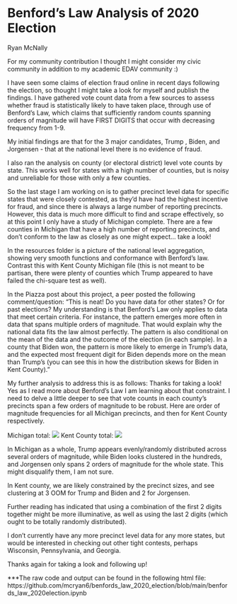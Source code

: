 # Benford's Law Analysis of 2020 Election

Ryan McNally

For my community contribution I thought I might consider my civic community in addition to my academic EDAV community :)

I have seen some claims of election fraud online in recent days following the election, so thought I might take a look for myself and publish the findings. I have gathered vote count data from a few sources to assess whether fraud is statistically likely to have taken place, through use of Benford's Law, which claims that sufficiently random counts spanning orders of magnitude will have FIRST DIGITS that occur with decreasing frequency from 1-9. 

My initial findings are that for the 3 major candidates, Trump , Biden, and Jorgensen - that at the national level there is no evidence of fraud. 

I also ran the analysis on county (or electoral district) level vote counts by state. This works well for states with a high number of counties, but is noisy and unreliable for those with only a few counties. 

So the last stage I am working on is to gather precinct level data for specific states that were closely contested, as they'd have had the highest incentive for fraud, and since there is always a large number of reporting precincts. However, this data is much more difficult to find and scrape effectively, so at this point I only have a study of Michigan complete. There are a few counties in Michigan that have a high number of reporting precincts, and don't conform to the law as closely as one might expect... take a look!

In the resources folder is a picture of the national level aggregation, showing very smooth functions and conformance with Benford's law. Contrast this with Kent County Michigan file (this is not meant to be partisan, there were plenty of counties which Trump appeared to have failed the chi-square test as well). 

In the Piazza post about this project, a peer posted the following comment/question:
"This is neat! Do you have data for other states? Or for past elections? My understanding is that Benford's Law only applies to data that meet certain criteria. For instance, the pattern emerges more often in data that spans multiple orders of magnitude. That would explain why the national data fits the law almost perfectly. The pattern is also conditional on the mean of the data and the outcome of the election (in each sample). In a county that Biden won, the pattern is more likely to emerge in Trump's data, and the expected most frequent digit for Biden depends more on the mean than Trump's (you can see this in how the distribution skews for Biden in Kent County)."

My further analysis to address this is as follows:
Thanks for taking a look! Yes as I read more about Benford's Law I am learning about that constraint. I need to delve a little deeper to see that vote counts in each county's precincts span a few orders of magnitude to be robust.
Here are order of magnitude frequencies for all Michigan precincts, and then for Kent County respectively. 

Michigan total: ![](resources/benfords_law/michigan_orders_of_magnitude_distribution.png)
Kent County total:
![](resources/benfords_law/kent_county_orders_of_magnitude_distribution.png)

In Michigan as a whole, Trump appears evenly/randomly distributed across several orders of magnitude, while Biden looks clustered in the hundreds, and Jorgensen only spans 2 orders of magnitude for the whole state. This might disqualify them, I am not sure. 

In Kent county, we are likely constrained by the precinct sizes, and see clustering at 3 OOM for Trump and Biden and 2 for Jorgensen. 

Further reading has indicated that using a combination of the first 2 digits together might be more illuminative, as well as using the last 2 digits (which ought to be totally randomly distributed).

I don't currently have any more precinct level data for any more states, but would be interested in checking out other tight contests, perhaps Wisconsin, Pennsylvania, and Georgia. 

Thanks again for taking a look and following up!


***The raw code and output can be found in the following html file:
https://github.com/mcryan6/benfords_law_2020_election/blob/main/benfords_law_2020election.ipynb
